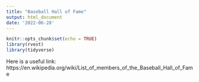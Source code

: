 ```yaml
---
title: "Baseball Hall of Fame"
output: html_document
date: '2022-06-28'
---
```


```r
knitr::opts_chunk$set(echo = TRUE)
library(rvest)
library(tidyverse)
```

Here is a useful link: https://en.wikipedia.org/wiki/List_of_members_of_the_Baseball_Hall_of_Fame

```r

```


